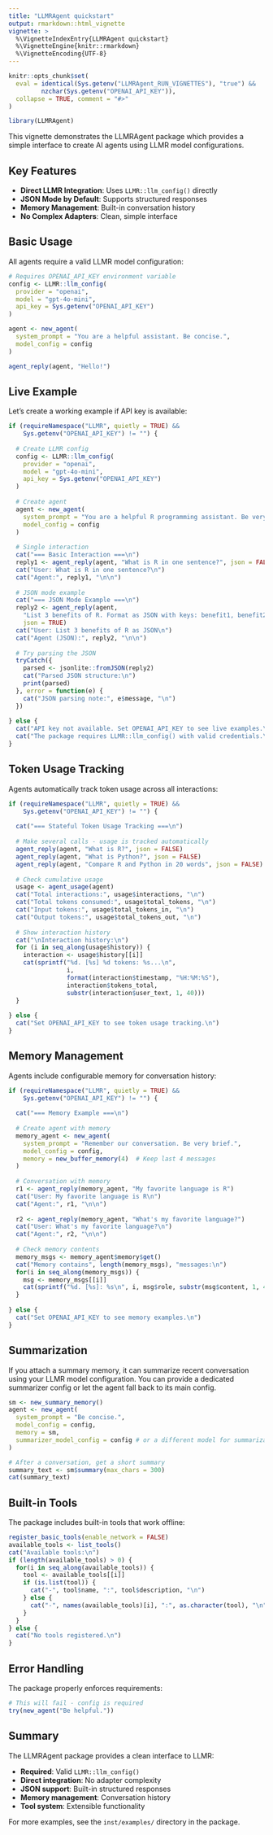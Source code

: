 ```yaml
---
title: "LLMRAgent quickstart"
output: rmarkdown::html_vignette
vignette: >
  %\VignetteIndexEntry{LLMRAgent quickstart}
  %\VignetteEngine{knitr::rmarkdown}
  %\VignetteEncoding{UTF-8}
---
```


```r
knitr::opts_chunk$set(
  eval = identical(Sys.getenv("LLMRAgent_RUN_VIGNETTES"), "true") &&
         nzchar(Sys.getenv("OPENAI_API_KEY")),
  collapse = TRUE, comment = "#>"
)
```

```r
library(LLMRAgent)
```

This vignette demonstrates the LLMRAgent package which provides a simple 
interface to create AI agents using LLMR model configurations.

## Key Features

- **Direct LLMR Integration**: Uses `LLMR::llm_config()` directly
- **JSON Mode by Default**: Supports structured responses  
- **Memory Management**: Built-in conversation history
- **No Complex Adapters**: Clean, simple interface

## Basic Usage

All agents require a valid LLMR model configuration:

```r
# Requires OPENAI_API_KEY environment variable
config <- LLMR::llm_config(
  provider = "openai", 
  model = "gpt-4o-mini",
  api_key = Sys.getenv("OPENAI_API_KEY")
)

agent <- new_agent(
  system_prompt = "You are a helpful assistant. Be concise.",
  model_config = config
)

agent_reply(agent, "Hello!")
```

## Live Example

Let's create a working example if API key is available:

```r
if (requireNamespace("LLMR", quietly = TRUE) && 
    Sys.getenv("OPENAI_API_KEY") != "") {
  
  # Create LLMR config
  config <- LLMR::llm_config(
    provider = "openai",
    model = "gpt-4o-mini", 
    api_key = Sys.getenv("OPENAI_API_KEY")
  )
  
  # Create agent
  agent <- new_agent(
    system_prompt = "You are a helpful R programming assistant. Be very concise.",
    model_config = config
  )
  
  # Single interaction
  cat("=== Basic Interaction ===\n")
  reply1 <- agent_reply(agent, "What is R in one sentence?", json = FALSE)
  cat("User: What is R in one sentence?\n")
  cat("Agent:", reply1, "\n\n")
  
  # JSON mode example
  cat("=== JSON Mode Example ===\n")
  reply2 <- agent_reply(agent, 
    "List 3 benefits of R. Format as JSON with keys: benefit1, benefit2, benefit3", 
    json = TRUE)
  cat("User: List 3 benefits of R as JSON\n")
  cat("Agent (JSON):", reply2, "\n\n")
  
  # Try parsing the JSON
  tryCatch({
    parsed <- jsonlite::fromJSON(reply2)
    cat("Parsed JSON structure:\n")
    print(parsed)
  }, error = function(e) {
    cat("JSON parsing note:", e$message, "\n")
  })
  
} else {
  cat("API key not available. Set OPENAI_API_KEY to see live examples.\n")
  cat("The package requires LLMR::llm_config() with valid credentials.\n")
}
```

## Token Usage Tracking

Agents automatically track token usage across all interactions:

```r
if (requireNamespace("LLMR", quietly = TRUE) && 
    Sys.getenv("OPENAI_API_KEY") != "") {
  
  cat("=== Stateful Token Usage Tracking ===\n")
  
  # Make several calls - usage is tracked automatically
  agent_reply(agent, "What is R?", json = FALSE)
  agent_reply(agent, "What is Python?", json = FALSE) 
  agent_reply(agent, "Compare R and Python in 20 words", json = FALSE)
  
  # Check cumulative usage
  usage <- agent_usage(agent)
  cat("Total interactions:", usage$interactions, "\n")
  cat("Total tokens consumed:", usage$total_tokens, "\n")
  cat("Input tokens:", usage$total_tokens_in, "\n")
  cat("Output tokens:", usage$total_tokens_out, "\n")
  
  # Show interaction history
  cat("\nInteraction history:\n")
  for (i in seq_along(usage$history)) {
    interaction <- usage$history[[i]]
    cat(sprintf("%d. [%s] %d tokens: %s...\n", 
                i, 
                format(interaction$timestamp, "%H:%M:%S"),
                interaction$tokens_total,
                substr(interaction$user_text, 1, 40)))
  }
  
} else {
  cat("Set OPENAI_API_KEY to see token usage tracking.\n")
}
```

## Memory Management

Agents include configurable memory for conversation history:

```r
if (requireNamespace("LLMR", quietly = TRUE) && 
    Sys.getenv("OPENAI_API_KEY") != "") {
  
  cat("=== Memory Example ===\n")
  
  # Create agent with memory
  memory_agent <- new_agent(
    system_prompt = "Remember our conversation. Be very brief.",
    model_config = config,
    memory = new_buffer_memory(4)  # Keep last 4 messages
  )
  
  # Conversation with memory
  r1 <- agent_reply(memory_agent, "My favorite language is R")
  cat("User: My favorite language is R\n")
  cat("Agent:", r1, "\n\n")
  
  r2 <- agent_reply(memory_agent, "What's my favorite language?")  
  cat("User: What's my favorite language?\n")
  cat("Agent:", r2, "\n\n")
  
  # Check memory contents
  memory_msgs <- memory_agent$memory$get()
  cat("Memory contains", length(memory_msgs), "messages:\n")
  for(i in seq_along(memory_msgs)) {
    msg <- memory_msgs[[i]]
    cat(sprintf("%d. [%s]: %s\n", i, msg$role, substr(msg$content, 1, 40)))
  }
  
} else {
  cat("Set OPENAI_API_KEY to see memory examples.\n")
}
```

## Summarization

If you attach a summary memory, it can summarize recent conversation using your LLMR model configuration. You can provide a dedicated summarizer config or let the agent fall back to its main config.

```r
sm <- new_summary_memory()
agent <- new_agent(
  system_prompt = "Be concise.",
  model_config = config,
  memory = sm,
  summarizer_model_config = config # or a different model for summarization
)

# After a conversation, get a short summary
summary_text <- sm$summary(max_chars = 300)
cat(summary_text)
```

## Built-in Tools

The package includes built-in tools that work offline:

```r
register_basic_tools(enable_network = FALSE)
available_tools <- list_tools()
cat("Available tools:\n")
if (length(available_tools) > 0) {
  for(i in seq_along(available_tools)) {
    tool <- available_tools[[i]]
    if (is.list(tool)) {
      cat("-", tool$name, ":", tool$description, "\n")
    } else {
      cat("-", names(available_tools)[i], ":", as.character(tool), "\n")
    }
  }
} else {
  cat("No tools registered.\n")
}
```

## Error Handling

The package properly enforces requirements:

```r
# This will fail - config is required
try(new_agent("Be helpful."))
```

## Summary

The LLMRAgent package provides a clean interface to LLMR:

- **Required**: Valid `LLMR::llm_config()` 
- **Direct integration**: No adapter complexity
- **JSON support**: Built-in structured responses
- **Memory management**: Conversation history
- **Tool system**: Extensible functionality

For more examples, see the `inst/examples/` directory in the package.

